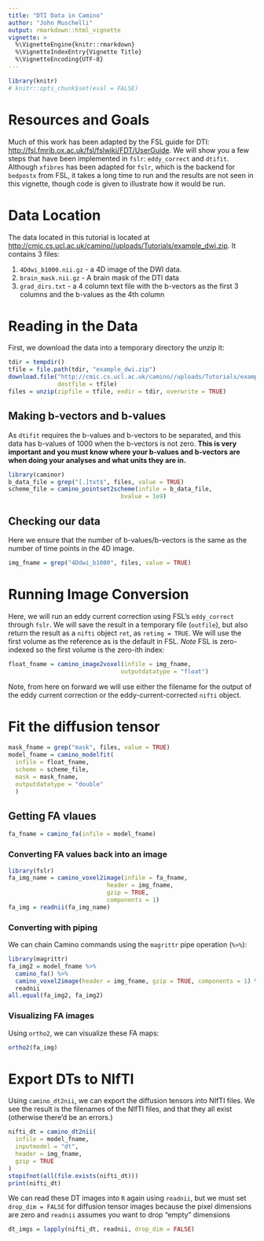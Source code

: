 ```yaml
---
title: "DTI Data in Camino"
author: "John Muschelli"
output: rmarkdown::html_vignette
vignette: >
  %\VignetteEngine{knitr::rmarkdown}
  %\VignetteIndexEntry{Vignette Title}
  %\VignetteEncoding{UTF-8}
---
```



```r
library(knitr)
# knitr::opts_chunk$set(eval = FALSE)
```

# Resources and Goals
Much of this work has been adapted by the FSL guide for DTI: [http://fsl.fmrib.ox.ac.uk/fsl/fslwiki/FDT/UserGuide](http://fsl.fmrib.ox.ac.uk/fsl/fslwiki/FDT/UserGuide).  We will show you a few steps that have been implemented in `fslr`: `eddy_correct` and `dtifit`.  Although `xfibres` has been adapted for `fslr`, which is the backend for `bedpostx` from FSL, it takes a long time to run and the results are not seen in this vignette, though code is given to illustrate how it would be run.

# Data Location
The data located in this tutorial is located at [http://cmic.cs.ucl.ac.uk/camino//uploads/Tutorials/example_dwi.zip](http://cmic.cs.ucl.ac.uk/camino//uploads/Tutorials/example_dwi.zip).  It contains 3 files:

1.  `4Ddwi_b1000.nii.gz` - a 4D image of the DWI data.
2.  `brain_mask.nii.gz` - A brain mask of the DTI data
3.  `grad_dirs.txt` - a 4 column text file with the b-vectors as the first 3 columns and the b-values as the 4th column

# Reading in the Data
First, we download the data into a temporary directory the unzip it:

```r
tdir = tempdir()
tfile = file.path(tdir, "example_dwi.zip")
download.file("http://cmic.cs.ucl.ac.uk/camino//uploads/Tutorials/example_dwi.zip",
              destfile = tfile)
files = unzip(zipfile = tfile, exdir = tdir, overwrite = TRUE)
```

## Making b-vectors and b-values
As `dtifit` requires the b-values and b-vectors to be separated, and this data has b-values of $1000$ when the b-vectors is not zero.  **This is very important and you must know where your b-values and b-vectors are when doing your analyses and what units they are in.**  


```r
library(caminor)
b_data_file = grep("[.]txt$", files, value = TRUE)
scheme_file = camino_pointset2scheme(infile = b_data_file,
                                bvalue = 1e9)
```

## Checking our data
Here we ensure that the number of b-values/b-vectors is the same as the number of time points in the 4D image.

```r
img_fname = grep("4Ddwi_b1000", files, value = TRUE)
```


# Running Image Conversion 
Here, we will run an eddy current correction using FSL's `eddy_correct` through `fslr`.  We will save the result in a temporary file (`outfile`), but also return the result as a `nifti` object `ret`, as `retimg = TRUE`.  We will use the first volume as the reference as is the default in FSL.  *Note* FSL is zero-indexed so the first volume is the zero-ith index:

```r
float_fname = camino_image2voxel(infile = img_fname, 
                                outputdatatype = "float")
```

Note, from here on forward we will use either the filename for the output of the eddy current correction or the eddy-current-corrected `nifti` object.


# Fit the diffusion tensor

```r
mask_fname = grep("mask", files, value = TRUE)
model_fname = camino_modelfit(
  infile = float_fname,
  scheme = scheme_file,
  mask = mask_fname,
  outputdatatype = "double"
  )
```


## Getting FA vlaues

```r
fa_fname = camino_fa(infile = model_fname)
```

### Converting FA values back into an image


```r
library(fslr)
fa_img_name = camino_voxel2image(infile = fa_fname, 
                            header = img_fname, 
                            gzip = TRUE, 
                            components = 1)
fa_img = readnii(fa_img_name)
```

### Converting with piping

We can chain Camino commands using the `magrittr` pipe operation (`%>%`):

```r
library(magrittr)
fa_img2 = model_fname %>% 
  camino_fa() %>% 
  camino_voxel2image(header = img_fname, gzip = TRUE, components = 1) %>% 
  readnii
all.equal(fa_img2, fa_img2)
```

### Visualizing FA images

Using `ortho2`, we can visualize these FA maps:
```r
ortho2(fa_img)
```
# Export DTs to NIfTI

Using `camino_dt2nii`, we can export the diffusion tensors into NIfTI files.  We see the result is the filenames of the NIfTI files, and that they all exist (otherwise there'd be an errors.) 
```r
nifti_dt = camino_dt2nii(
  infile = model_fname, 
  inputmodel = "dt",
  header = img_fname, 
  gzip = TRUE
)
stopifnot(all(file.exists(nifti_dt)))
print(nifti_dt)
```

We can read these DT images into `R` again using `readnii`, but we must set `drop_dim = FALSE` for diffusion tensor images because the pixel dimensions are zero and `readnii` assumes you want to drop "empty" dimensions

```r
dt_imgs = lapply(nifti_dt, readnii, drop_dim = FALSE)
```
